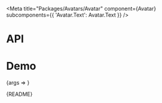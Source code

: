 
<Meta
  title="Packages/Avatars/Avatar"
  component={Avatar}
  subcomponents={{ 'Avatar.Text': Avatar.Text }}
/>

# API

<ArgsTable />

# Demo

<Canvas>
  <Story
    name="Avatar"
    args={{ type: TYPE[1] }}
    argTypes={{
      'aria-hidden': { control: 'boolean' },
      backgroundColor: { control: 'color' },
      badge: { control: 'text' },
      foregroundColor: { control: 'color' },
      children: { control: 'text', table: { category: 'Avatar.Text' } },
      type: {
        control: 'radio',
        options: TYPE,
        table: { category: 'Story' }
      }
    }}
    parameters={{
      design: {
        allowFullscreen: true,
        type: 'figma',
        url: 'https://www.figma.com/file/6g87L4FdKZTA3knt3Rsfdx/Garden?node-id=102%3A110'
      }
    }}
  >
    {args => <AvatarStory {...args} />}
  </Story>
</Canvas>

<Markdown>{README}</Markdown>
